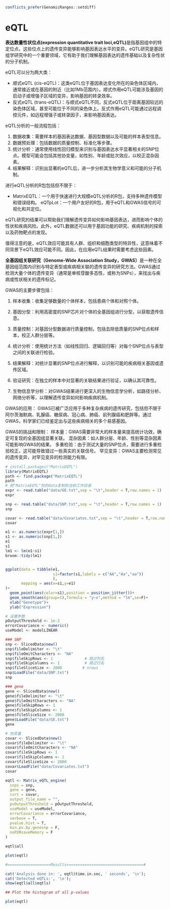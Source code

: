 ```r
conflicts_prefer(GenomicRanges::setdiff)
```

# eQTL

**表达数量性状位点(expression quantitative trait loci,eQTL)**是指基因组中的特定位点，这些位点上的遗传变异能够影响基因表达水平的变异。eQTL研究是基因组学研究中的一个重要领域，它有助于我们理解基因表达的遗传基础以及复杂性状的分子机制。

eQTL可以分为两大类：

-   顺式eQTL (cis-eQTL)：这类eQTL位于基因表达变化所在的染色体区域内，通常接近或在基因的附近（比如1Mb范围内）。顺式作用eQTL可能涉及基因的启动子或增强子区域的变异，影响基因的转录效率。
-   反式eQTL (trans-eQTL)：与顺式eQTL不同，反式eQTL位于距离基因较远的染色体区域，甚至可能位于不同的染色体上。反式作用eQTL可能通过远程调控元件，如远程增强子或转录因子，来影响基因表达。

eQTL分析的一般流程包括：

1.  数据收集：需要样本的基因表达数据、基因型数据以及可能的样本表型信息。
2.  数据预处理：包括数据的质量控制、标准化等步骤。
3.  统计分析：通常使用线性回归模型来识别与基因表达水平显著相关的SNP位点。模型可能会包括其他协变量，如性别、年龄或批次效应，以校正混杂因素。
4.  结果解释：识别出显著的eQTL后，进一步分析其生物学意义和可能的分子机制。

进行eQTL分析的R包包括但不限于：

-   MatrixEQTL：一个用于快速进行大规模eQTL分析的R包，支持多种遗传模型和错误结构。 eQTpLot：一个用户友好的R包，用于eQTL和GWAS信号的可视化和共定位。

eQTL研究的结果可以帮助我们理解遗传变异如何影响基因表达，进而影响个体的性状和疾病风险。此外，eQTL数据还可以用于基因功能的研究、疾病机制的探索以及药物靶点的发现。

值得注意的是，eQTL效应可能具有人群、组织和细胞类型的特异性，这意味着不同背景下eQTL效应可能不同。因此，在应用eQTL结果时需要考虑这些因素。

**全基因组关联研究（Genome-Wide Association Study，GWAS）**是一种在全基因组范围内识别与特定表型或疾病相关联的遗传变异的研究方法。GWAS通过检测大量个体的遗传变异（通常是单核苷酸多态性，或称为SNPs），来找出与疾病或性状相关的遗传标记。

GWAS的主要步骤包括：

1.  样本收集：收集足够数量的个体样本，包括患病个体和对照个体。

2.  基因分型：利用高密度的SNP芯片对个体的全基因组进行分型，以获取遗传信息。

3.  质量控制：对基因分型数据进行质量控制，包括去除低质量的SNP位点和样本，校正人群分层等。

4.  统计分析：使用统计方法（如线性回归、逻辑回归等）对每个SNP位点与表型之间的关联进行检验。

5.  结果解释：对统计显著的SNP位点进行解释，以识别可能的疾病相关基因或遗传区域。

6.  验证研究：在独立的样本中对显著的关联结果进行验证，以确认其可靠性。

7.  生物信息学分析：对GWAS结果进行更深入的生物信息学分析，如路径分析、网络分析等，以理解遗传变异如何影响疾病机制。

GWAS的应用： GWAS已被广泛应用于多种复杂疾病的遗传研究，包括但不限于阿尔茨海默病、乳腺癌、糖尿病、冠心病、肺癌、前列腺癌和肥胖等。通过GWAS，科学家们已经鉴定出与这些疾病相关的多个易感基因。

GWAS的挑战和限制： 样本量：GWAS需要非常大的样本量来提高统计功效，确定可复现的全基因组显著关联。 混杂因素：如人群分层、年龄、性别等混杂因素可能影响GWAS的结果。 多重检验：由于测试大量的SNP位点，需要进行多重检验校正，这可能导致错过一些真实的关联信号。 罕见变异：GWAS主要检测常见的遗传变异，对罕见变异的检测能力有限。

```r
# install.packages("MatrixEQTL")
library(MatrixEQTL)
path <- find.package("MatrixEQTL") 
path
# 把"MatrixEQTL"包的data复制到当前工作目录
expr <- read.table("data/GE.txt",sep = "\t",header = T,row.names = 1)
expr

snp <- read.table("data/SNP.txt",sep = "\t",header = T,row.names = 1)
snp

covar <- read.table("data/Covariates.txt",sep = "\t",header = T,row.names = 1)
covar
```

```r
e1 <- as.numeric(expr[1,])
s1 <- as.numeric(snp[1,])
e1
s1
lm1 <- lm(e1~s1)
broom::tidy(lm1)


ggplot(data = tibble(e1,
                     s1=factor(s1,labels = c("AA","Aa","aa"))
                     ),
       mapping = aes(x=s1,y=e1)
)+
  geom_point(aes(color=s1),position = position_jitter())+
  geom_smooth(aes(group=1),formula = "y~x",method = "lm",se=F)+
  xlab("Genetype")+
  ylab("Expression")
```

```r
# 设置参数
pOutputThreshold <- 1e-2
errorCovariance <- numeric()
useModel <- modelLINEAR

### SNP
snp <- SlicedData$new()
snp$fileDelimiter <- "\t"
snp$fileOmitCharacters <- "NA"
snp$fileSkipRows <- 1              # 跳过列名
snp$fileSkipColumns <- 1           # 跳过行名
snp$fileSliceSize <- 2000         # nrows
snp$LoadFile("data/SNP.txt")
snp

### gene
gene <- SlicedData$new()
gene$fileDelimiter <- "\t"
gene$fileOmitCharacters <- "NA"
gene$fileSkipRows <- 1     
gene$fileSkipColumns <- 1
gene$fileSliceSize <- 2000  
gene$LoadFile("data/GE.txt")
gene

# 协变量
covar <- SlicedData$new()
covar$fileDelimiter <- "\t"
covar$fileOmitCharacters <- "NA"
covar$fileSkipRows <- 1        
covar$fileSkipColumns <- 1
covar$fileSliceSize <- 2000    
covar$LoadFile("data/Covariates.txt")
covar
```

```r
eqtl <- Matrix_eQTL_engine(
  snps = snp,
  gene = gene,
  cvrt = covar,
  output_file_name = "",
  pvOutputThreshold = pOutputThreshold,
  useModel = useModel,
  errorCovariance = errorCovariance,
  verbose = T,
  pvalue.hist = T,
  min.pv.by.genesnp = F,
  noFDRsaveMemory = F
)
```

```r
eqtl$all

plot(eqtl)
```

```r
#===================Results==================================#

cat('Analysis done in: ', eqtl$time.in.sec, ' seconds', '\n');
cat('Detected eQTLs:', '\n');
show(eqtl$all$eqtls)

## Plot the histogram of all p-values

plot(eqtl)
```
